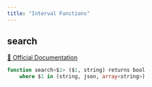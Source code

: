 ```yaml
---
title: "Interval Functions"
---
```


## search
[🔗 Official Documentation](#https://cloud.google.com/bigquery/docs/reference/standard-sql/search_functions#search)

```sql
function search<$1> ($1, string) returns bool
	where $1 in (string, json, array<string>)
```



